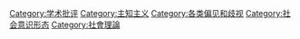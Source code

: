 {{Catnav|頁面分類|人文學科|哲学|思想}}

[[Category:学术批评|Category:学术批评]]
[[Category:主知主义|Category:主知主义]]
[[Category:各类偏见和歧视|Category:各类偏见和歧视]]
[[Category:社会意识形态|Category:社会意识形态]]
[[Category:社會理論|Category:社會理論]]